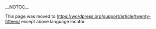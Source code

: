 __NOTOC__

{{Languages|
{{en|Twenty_Fifteen}}
{{fr|Twenty_Fifteen}}
{{ja|Twenty_Fifteen}}
}}

This page was moved to https://wordpress.org/support/article/twenty-fifteen/ except above language locator.
<!--
[https://wordpress.org/themes/twentyfifteen Twenty Fifteen] is the default theme for WordPress in 2015. It is super-clean, content-focused, and designed to bring a little more simplicity to our blogs. Its careful attention to typography, featuring the expertly-designed [http://www.google.com/get/noto/ Noto font set] in elegant and harmonious margins, makes it beautiful in multiple languages around the world.

Twenty Fifteen looks great on devices of all sizes, from desktop to mobile and everything in between. The theme adapts to any screen without sacrificing usability or design integrity.

[[File:Responsive_Twenty_Fifteen.png|750px|thumb|left]]
<br />

<blockquote>
'''Quick Specs (all measurements in pixels)'''

# The main content width is 660px.
# The sidebar width is 248px.
# Featured Images are 825px wide by 510px high.
</blockquote>

There are a few ways that you can customize Twenty Fifteen, all from WordPress' Customizer. This short guide will show you how to:

* choose a featured color scheme
* add descriptions to your menus
* add social icons in your menu

== Choose a Featured Color Scheme ==

Twenty Fifteen has six color schemes you can use to change the look of your blog. The Default color scheme is a light gray, but you can also choose from Dark, Yellow, Pink, Purple, and Blue.

[[File:Twenty_Fifteen_Colors.png|750px|thumb|left]]

To choose your color scheme, go to '''Appearance > Customize'''.

Under "Colors", select your preferred color scheme from the drop down:

[[File:Twenty_Fifteen_Customize_Color_Schemes.png|330px|left]]

You'll see the color scheme change in the preview pane to the right.

When you're done, click '''Save and Publish'''.

== Add Menu Descriptions ==

Twenty Fifteen has a menu design that’s easy to navigate, especially when you add menu descriptions.

[[File:Twenty_Fifteen_Menu.png|left]]

To start adding descriptions to your menus, go to '''Appearance > Menus''' and '''click the Screen Options tab''' in the upper right of the screen.

In the "Show advanced menu properties" section, '''check the box''' next to Description.

[[File:Twenty_Fifteen_Screen_Options.png|750px|thumb|left]]

Now you can begin adding descriptions to any link in a menu.

[[File:Twenty_Fifteen_Menu_Descriptions.png|left]]

When you're done, click '''Save Menu'''.

== Add Social Icons ==

Twenty Fifteen also allows you to display links to your social media profiles with crisp, perfectly-sized icons. 

You can see these icons at the bottom of the menu displayed in the previous section.

The first step is to go to '''Appearance > Menus''' and '''create a new menu''' - you can name your menu anything you like.

You will then add the URL for each social profile to your menu as a custom link.

When you have added all desired links, '''click Save Menu'''.

Now that you have created your menu and added your social links, '''go to the Manage Locations tab''' and next to "Social Links Menu", select the social icons menu you just created from the drop down.

[[File:Twenty_Fifteen_Social_Icons_Manage_Menu.png|750px|thumb|left]]

'''Click Save Changes''' when you’re done.

'''Available icons'''

Linking to any of the following sites will automatically display its icon in your menu:

* CodePen
* Digg
* Dribbble
* Dropbox
* Email (mailto: links)
* Facebook
* Flickr
* Foursquare
* GitHub
* Google+
* Instagram
* LinkedIn
* Path
* Pinterest
* Pocket
* Polldaddy
* Reddit
* RSS Feed (URLs with /feed/
* Spotify 
* Skype
* StumbleUpon
* Tumblr
* Twitch
* Twitter
* Vimeo
* WordPress
* YouTube

== What else can you do? ==

You can also use the Customizer to make the following changes to your website:

* Change your Custom Header image
* Featured Images: works best with images that are 825px wide by 510px high
* Change the background image or color
* Set a static front page

== Links ==

* [https://wordpress.org/themes/twentyfifteen/ Twenty Fifteen Demo and Download]
* [https://codex.wordpress.org/Twenty_Fifteen_Theme_Changelog Twenty Fifteen Changelog]
-->